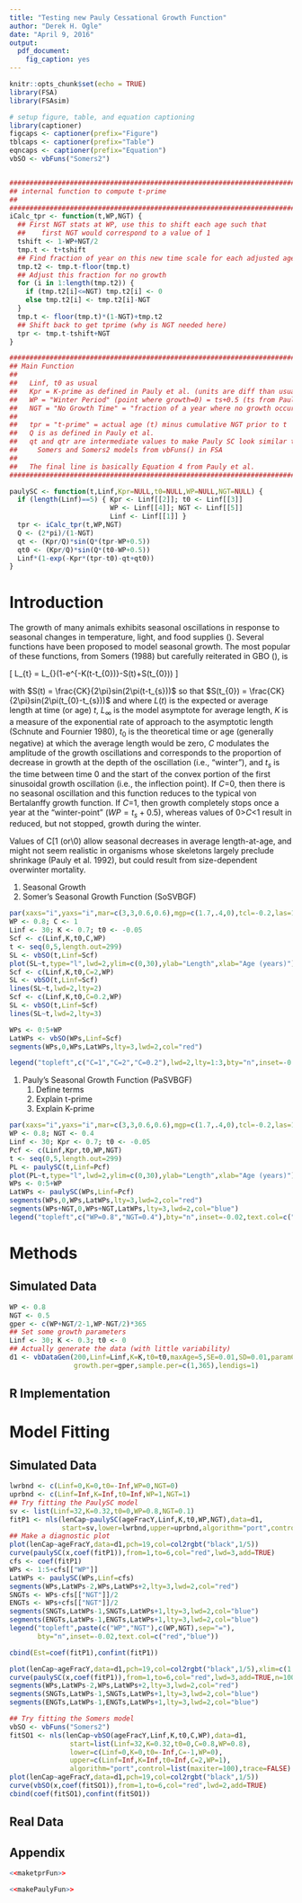 ```yaml
---
title: "Testing new Pauly Cessational Growth Function"
author: "Derek H. Ogle"
date: "April 9, 2016"
output: 
  pdf_document: 
    fig_caption: yes
---
```


```r
knitr::opts_chunk$set(echo = TRUE)
library(FSA)
library(FSAsim)

# setup figure, table, and equation captioning
library(captioner)
figcaps <- captioner(prefix="Figure")
tblcaps <- captioner(prefix="Table")
eqncaps <- captioner(prefix="Equation")
vbSO <- vbFuns("Somers2")
```

```r

```


```r
################################################################################
## internal function to compute t-prime
## 
################################################################################
iCalc_tpr <- function(t,WP,NGT) {
  ## First NGT stats at WP, use this to shift each age such that
  ##    first NGT would correspond to a value of 1
  tshift <- 1-WP+NGT/2
  tmp.t <- t+tshift
  ## Find fraction of year on this new time scale for each adjusted age
  tmp.t2 <- tmp.t-floor(tmp.t)
  ## Adjust this fraction for no growth
  for (i in 1:length(tmp.t2)) {
    if (tmp.t2[i]<=NGT) tmp.t2[i] <- 0
    else tmp.t2[i] <- tmp.t2[i]-NGT
  }
  tmp.t <- floor(tmp.t)*(1-NGT)+tmp.t2
  ## Shift back to get tprime (why is NGT needed here)
  tpr <- tmp.t-tshift+NGT
}
```


```r
################################################################################
## Main Function
##
##   Linf, t0 as usual
##   Kpr = K-prime as defined in Pauly et al. (units are diff than usual K)
##   WP = "Winter Period" (point where growth=0) = ts+0.5 (ts from Pauly et al.)
##   NGT = "No Growth Time" = "fraction of a year where no growth occurs
##
##   tpr = "t-prime" = actual age (t) minus cumulative NGT prior to t
##   Q is as defined in Pauly et al.
##   qt and qtr are intermediate values to make Pauly SC look similar to the
##     Somers and Somers2 models from vbFuns() in FSA
##
##   The final line is basically Equation 4 from Pauly et al.
################################################################################

paulySC <- function(t,Linf,Kpr=NULL,t0=NULL,WP=NULL,NGT=NULL) {
  if (length(Linf)==5) { Kpr <- Linf[[2]]; t0 <- Linf[[3]]
                         WP <- Linf[[4]]; NGT <- Linf[[5]]
                         Linf <- Linf[[1]] }
  tpr <- iCalc_tpr(t,WP,NGT)
  Q <- (2*pi)/(1-NGT)
  qt <- (Kpr/Q)*sin(Q*(tpr-WP+0.5))
  qt0 <- (Kpr/Q)*sin(Q*(t0-WP+0.5))
  Linf*(1-exp(-Kpr*(tpr-t0)-qt+qt0))
}
```

# Introduction

The growth of many animals exhibits seasonal oscillations in response to seasonal changes in temperature, light, and food supplies ().  Several functions have been proposed to model seasonal growth.  The most popular of these functions, from Somers (1988) but carefully reiterated in GBO (), is

\[ L_{t} = L_{\infty}(1-e^{-K(t-t_{0})}-S(t)+S(t_{0}))  \]

with $S(t) = \frac{CK}{2\pi}sin(2\pi(t-t_{s}))$ so that $S(t_{0}) = \frac{CK}{2\pi}sin(2\pi(t_{0}-t_{s}))$ and where $L(t)$ is the expected or average length at time (or age) $t$, $L_{\infty}$ is the model asymptote for average length, $K$ is a measure of the exponential rate of approach to the asymptotic length (Schnute and Fournier 1980), $t_{0}$ is the theoretical time or age (generally negative) at which the average length would be zero, $C$ modulates the amplitude of the growth oscillations and corresponds to the proportion of decrease in growth at the depth of the oscillation (i.e., "winter"), and $t_{s}$ is the time between time 0 and the start of the convex portion of the first sinusoidal growth oscillation (i.e., the inflection point).  If $C$=0, then there is no seasonal oscillation and this function reduces to the typical von Bertalanffy growth function.  If $C$=1, then growth completely stops once a year at the "winter-point" ($WP=t_{s}+0.5$), whereas values of 0&gt;$C$&lt;1 result in reduced, but not stopped, growth during the winter.


Values of C[1 (or\0)
allow seasonal decreases in average length-at-age,
and might not seem realistic in organisms whose
skeletons largely preclude shrinkage (Pauly et al.
1992), but could result from size-dependent overwinter
mortality.


1. Seasonal Growth
1. Somer's Seasonal Growth Function (SoSVBGF)

```r
par(xaxs="i",yaxs="i",mar=c(3,3,0.6,0.6),mgp=c(1.7,.4,0),tcl=-0.2,las=1)
WP <- 0.8; C <- 1
Linf <- 30; K <- 0.7; t0 <- -0.05
Scf <- c(Linf,K,t0,C,WP)
t <- seq(0,5,length.out=299)
SL <- vbSO(t,Linf=Scf)
plot(SL~t,type="l",lwd=2,ylim=c(0,30),ylab="Length",xlab="Age (years)")
Scf <- c(Linf,K,t0,C=2,WP)
SL <- vbSO(t,Linf=Scf)
lines(SL~t,lwd=2,lty=2)
Scf <- c(Linf,K,t0,C=0.2,WP)
SL <- vbSO(t,Linf=Scf)
lines(SL~t,lwd=2,lty=3)

WPs <- 0:5+WP
LatWPs <- vbSO(WPs,Linf=Scf)
segments(WPs,0,WPs,LatWPs,lty=3,lwd=2,col="red")

legend("topleft",c("C=1","C=2","C=0.2"),lwd=2,lty=1:3,bty="n",inset=-0.02)
```


1. Pauly's Seasonal Growth Function (PaSVBGF)
    1. Define terms
    1. Explain t-prime
    1. Explain K-prime

```r
par(xaxs="i",yaxs="i",mar=c(3,3,0.6,0.6),mgp=c(1.7,.4,0),tcl=-0.2,las=1)
WP <- 0.8; NGT <- 0.4
Linf <- 30; Kpr <- 0.7; t0 <- -0.05
Pcf <- c(Linf,Kpr,t0,WP,NGT)
t <- seq(0,5,length.out=299)
PL <- paulySC(t,Linf=Pcf)
plot(PL~t,type="l",lwd=2,ylim=c(0,30),ylab="Length",xlab="Age (years)")
WPs <- 0:5+WP
LatWPs <- paulySC(WPs,Linf=Pcf)
segments(WPs,0,WPs,LatWPs,lty=3,lwd=2,col="red")
segments(WPs+NGT,0,WPs+NGT,LatWPs,lty=3,lwd=2,col="blue")
legend("topleft",c("WP=0.8","NGT=0.4"),bty="n",inset=-0.02,text.col=c("red","blue"))
```



# Methods
## Simulated Data

```r
WP <- 0.8
NGT <- 0.5
gper <- c(WP+NGT/2-1,WP-NGT/2)*365
## Set some growth parameters
Linf <- 30; K <- 0.3; t0 <- 0
## Actually generate the data (with little variability)
d1 <- vbDataGen(200,Linf=Linf,K=K,t0=t0,maxAge=5,SE=0.01,SD=0.01,paramCV=0.01,
                growth.per=gper,sample.per=c(1,365),lendigs=1)
```


## R Implementation



# Model Fitting
## Simulated Data


```r
lwrbnd <- c(Linf=0,K=0,t0=-Inf,WP=0,NGT=0)
uprbnd <- c(Linf=Inf,K=Inf,t0=Inf,WP=1,NGT=1)
## Try fitting the PaulySC model
sv <- list(Linf=32,K=0.32,t0=0,WP=0.8,NGT=0.1)
fitP1 <- nls(lenCap~paulySC(ageFracY,Linf,K,t0,WP,NGT),data=d1,
             start=sv,lower=lwrbnd,upper=uprbnd,algorithm="port",control=list(maxiter=100))
## Make a diagnostic plot
plot(lenCap~ageFracY,data=d1,pch=19,col=col2rgbt("black",1/5))
curve(paulySC(x,coef(fitP1)),from=1,to=6,col="red",lwd=3,add=TRUE)
cfs <- coef(fitP1)
WPs <- 1:5+cfs[["WP"]]
LatWPs <- paulySC(WPs,Linf=cfs)
segments(WPs,LatWPs-2,WPs,LatWPs+2,lty=3,lwd=2,col="red")
SNGTs <- WPs-cfs[["NGT"]]/2
ENGTs <- WPs+cfs[["NGT"]]/2
segments(SNGTs,LatWPs-1,SNGTs,LatWPs+1,lty=3,lwd=2,col="blue")
segments(ENGTs,LatWPs-1,ENGTs,LatWPs+1,lty=3,lwd=2,col="blue")
legend("topleft",paste(c("WP","NGT"),c(WP,NGT),sep="="),
       bty="n",inset=-0.02,text.col=c("red","blue"))

cbind(Est=coef(fitP1),confint(fitP1))
```
```r
plot(lenCap~ageFracY,data=d1,pch=19,col=col2rgbt("black",1/5),xlim=c(1.7,1.9),ylim=c(13.425,13.43))
curve(paulySC(x,coef(fitP1)),from=1,to=6,col="red",lwd=3,add=TRUE,n=1001)
segments(WPs,LatWPs-2,WPs,LatWPs+2,lty=3,lwd=2,col="red")
segments(SNGTs,LatWPs-1,SNGTs,LatWPs+1,lty=3,lwd=2,col="blue")
segments(ENGTs,LatWPs-1,ENGTs,LatWPs+1,lty=3,lwd=2,col="blue")

```

```r
## Try fitting the Somers model
vbSO <- vbFuns("Somers2")
fitSO1 <- nls(lenCap~vbSO(ageFracY,Linf,K,t0,C,WP),data=d1,
               start=list(Linf=32,K=0.32,t0=0,C=0.8,WP=0.8),
               lower=c(Linf=0,K=0,t0=-Inf,C=-1,WP=0),
               upper=c(Linf=Inf,K=Inf,t0=Inf,C=2,WP=1),
               algorithm="port",control=list(maxiter=100),trace=FALSE)
plot(lenCap~ageFracY,data=d1,pch=19,col=col2rgbt("black",1/5))
curve(vbSO(x,coef(fitSO1)),from=1,to=6,col="red",lwd=2,add=TRUE)
cbind(coef(fitSO1),confint(fitSO1))
```

## Real Data

## Appendix


```r
<<maketprFun>>
```


```r
<<makePaulyFun>>
```
